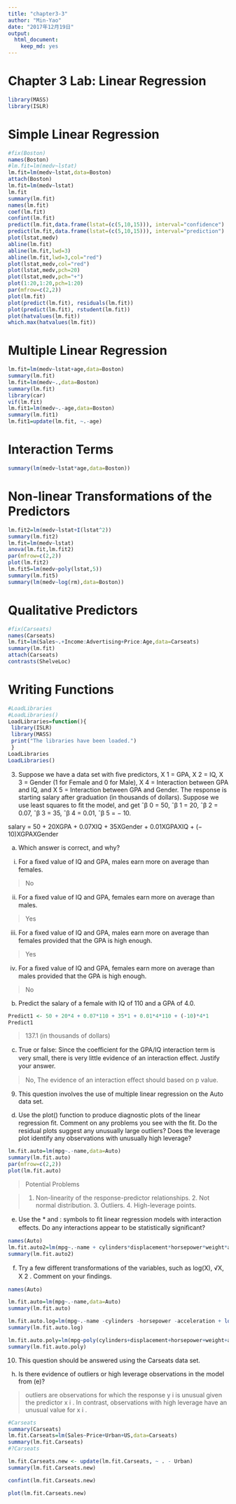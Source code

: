 ```yaml
---
title: "chapter3-3"
author: "Min-Yao"
date: "2017年12月19日"
output: 
  html_document: 
    keep_md: yes
---
```


# Chapter 3 Lab: Linear Regression

```r
library(MASS)
library(ISLR)
```

# Simple Linear Regression
```r
#fix(Boston)
names(Boston)
#lm.fit=lm(medv~lstat)
lm.fit=lm(medv~lstat,data=Boston)
attach(Boston)
lm.fit=lm(medv~lstat)
lm.fit
summary(lm.fit)
names(lm.fit)
coef(lm.fit)
confint(lm.fit)
predict(lm.fit,data.frame(lstat=(c(5,10,15))), interval="confidence")
predict(lm.fit,data.frame(lstat=(c(5,10,15))), interval="prediction")
plot(lstat,medv)
abline(lm.fit)
abline(lm.fit,lwd=3)
abline(lm.fit,lwd=3,col="red")
plot(lstat,medv,col="red")
plot(lstat,medv,pch=20)
plot(lstat,medv,pch="+")
plot(1:20,1:20,pch=1:20)
par(mfrow=c(2,2))
plot(lm.fit)
plot(predict(lm.fit), residuals(lm.fit))
plot(predict(lm.fit), rstudent(lm.fit))
plot(hatvalues(lm.fit))
which.max(hatvalues(lm.fit))
```

# Multiple Linear Regression
```r
lm.fit=lm(medv~lstat+age,data=Boston)
summary(lm.fit)
lm.fit=lm(medv~.,data=Boston)
summary(lm.fit)
library(car)
vif(lm.fit)
lm.fit1=lm(medv~.-age,data=Boston)
summary(lm.fit1)
lm.fit1=update(lm.fit, ~.-age)
```


# Interaction Terms

```r
summary(lm(medv~lstat*age,data=Boston))
```


# Non-linear Transformations of the Predictors
```r
lm.fit2=lm(medv~lstat+I(lstat^2))
summary(lm.fit2)
lm.fit=lm(medv~lstat)
anova(lm.fit,lm.fit2)
par(mfrow=c(2,2))
plot(lm.fit2)
lm.fit5=lm(medv~poly(lstat,5))
summary(lm.fit5)
summary(lm(medv~log(rm),data=Boston))
```


# Qualitative Predictors
```r
#fix(Carseats)
names(Carseats)
lm.fit=lm(Sales~.+Income:Advertising+Price:Age,data=Carseats)
summary(lm.fit)
attach(Carseats)
contrasts(ShelveLoc)
```


# Writing Functions
```r
#LoadLibraries
#LoadLibraries()
LoadLibraries=function(){
 library(ISLR)
 library(MASS)
 print("The libraries have been loaded.")
 }
LoadLibraries
LoadLibraries()
```

3. Suppose we have a data set with ﬁve predictors, X 1 = GPA, X 2 = IQ,
X 3 = Gender (1 for Female and 0 for Male), X 4 = Interaction between
GPA and IQ, and X 5 = Interaction between GPA and Gender. The
response is starting salary after graduation (in thousands of dollars).
Suppose we use least squares to ﬁt the model, and get ˆβ 0 = 50, ˆβ 1 =
20, ˆβ 2 = 0.07, ˆβ 3 = 35, ˆβ 4 = 0.01, ˆβ 5 = − 10.

salary = 50 + 20XGPA + 0.07XIQ + 35XGender + 0.01XGPAXIQ + (− 10)XGPAXGender

(a) Which answer is correct, and why?
i. For a ﬁxed value of IQ and GPA, males earn more on average
than females.

> No

ii. For a ﬁxed value of IQ and GPA, females earn more on
average than males.

> Yes

iii. For a ﬁxed value of IQ and GPA, males earn more on average
than females provided that the GPA is high enough.

> Yes

iv. For a ﬁxed value of IQ and GPA, females earn more on
average than males provided that the GPA is high enough.

> No

(b) Predict the salary of a female with IQ of 110 and a GPA of 4.0.

```r
Predict1 <- 50 + 20*4 + 0.07*110 + 35*1 + 0.01*4*110 + (-10)*4*1
Predict1

```

> 137.1 (in thousands of dollars)

(c) True or false: Since the coeﬃcient for the GPA/IQ interaction
term is very small, there is very little evidence of an interaction
eﬀect. Justify your answer.

> No, The evidence of an interaction eﬀect should based on p value.


9. This question involves the use of multiple linear regression on the
Auto data set.

(d) Use the plot() function to produce diagnostic plots of the linear
regression ﬁt. Comment on any problems you see with the ﬁt.
Do the residual plots suggest any unusually large outliers? Does
the leverage plot identify any observations with unusually high
leverage?

```r
lm.fit.auto=lm(mpg~.-name,data=Auto)
summary(lm.fit.auto)
par(mfrow=c(2,2)) 
plot(lm.fit.auto)

```
> Potential Problems

> 1. Non-linearity of the response-predictor relationships. 2. Not normal distribution. 3. Outliers. 4. High-leverage points.

(e) Use the * and : symbols to ﬁt linear regression models with
interaction eﬀects. Do any interactions appear to be statistically
signiﬁcant?

```r
names(Auto)
lm.fit.auto2=lm(mpg~.-name + cylinders*displacement*horsepower*weight*acceleration*year*origin,data=Auto)
summary(lm.fit.auto2)
```


(f) Try a few diﬀerent transformations of the variables, such as
log(X), √X, X 2 . Comment on your ﬁndings.

```r
names(Auto)

lm.fit.auto=lm(mpg~.-name,data=Auto)
summary(lm.fit.auto)

lm.fit.auto.log=lm(mpg~.-name -cylinders -horsepower -acceleration + log(cylinders) + log(horsepower) + log(acceleration),data=Auto)
summary(lm.fit.auto.log)

lm.fit.auto.poly=lm(mpg~poly(cylinders+displacement+horsepower+weight+acceleration+year+origin,3),data=Auto)
summary(lm.fit.auto.poly)

```


10. This question should be answered using the Carseats data set.

(h) Is there evidence of outliers or high leverage observations in the
model from (e)?

> outliers are observations for which the response y i is unusual given the predictor x i . In contrast, observations with high leverage have an unusual value for x i . 

```r
#Carseats
summary(Carseats)
lm.fit.Carseats=lm(Sales~Price+Urban+US,data=Carseats)
summary(lm.fit.Carseats)
#?Carseats
```

```r
lm.fit.Carseats.new <- update(lm.fit.Carseats, ~ . - Urban)
summary(lm.fit.Carseats.new)
```

```r
confint(lm.fit.Carseats.new)
```

```r
plot(lm.fit.Carseats.new)

```
